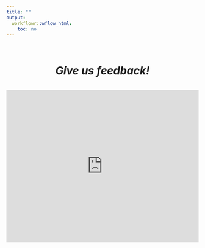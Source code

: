 ```yaml
---
title: ""
output:
  workflowr::wflow_html:
    toc: no
--- 
```


<div style="text-align: center">
<br>

# *Give us feedback!*

<span style="display:inline-block; width:80%;"><wimr></span>

<iframe width="900px" height="400px" src="https://forms.office.com/r/DXdTAQXJSU?embed=true" frameborder="0" marginwidth="0" marginheight="0" style="border: none; max-width:100%; max-height:100vh" allowfullscreen webkitallowfullscreen mozallowfullscreen msallowfullscreen> </iframe>

<br>


